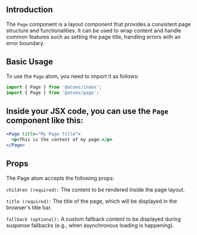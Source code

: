 
<MDXWrapper>
<Head>
	<title>Page | OORSIG</title>
</Head>

## Introduction

The `Page` component is a layout component that provides a consistent page structure and functionalities. It can be used to wrap content and handle common features such as setting the page title, handling errors with an error boundary.

## Basic Usage

To use the `Page` atom, you need to import it as follows:

```jsx
import { Page } from '@atoms/index';
import { Page } from '@atoms/page';
```

## Inside your JSX code, you can use the `Page` component like this:

```jsx
<Page title="My Page Title">
  <p>This is the content of my page.</p>
</Page>
```

## Props

The Page atom accepts the following props:

`children (required):` The content to be rendered inside the page layout.

`title (required):` The title of the page, which will be displayed in the browser's title bar.

`fallback (optional):` A custom fallback content to be displayed during suspense fallbacks (e.g., when asynchronous loading is happening).

</MDXWrapper>
